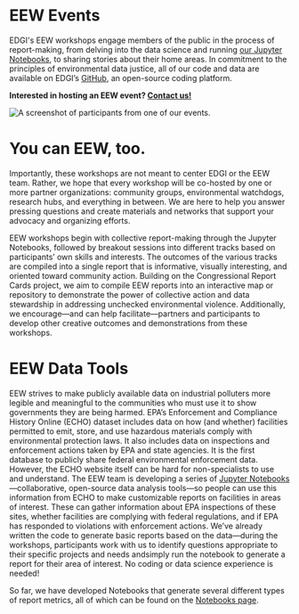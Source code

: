 

<Layout pageTitle="Events" sidebarLinks={LearnPageSidebarLinks} activeHeaderLink="Learn">

# EEW Events

EDGI's EEW workshops engage members of the public in the process of report-making, from delving into the data science and running [our Jupyter Notebooks](/data/notebooks), to sharing stories about their home areas. In commitment to the principles of environmental data justice, all of our code and data are available on EDGI’s [GitHub](https://github.com/edgi-govdata-archiving/Environmental-Enforcement-Watch), an open-source coding platform.

**Interested in hosting an EEW event? [Contact us!](/about/contact)**

<img src={VideoThumbnail} alt='A screenshot of participants from one of our events.' />

# You can EEW, too.
Importantly, these workshops are not meant to center EDGI or the EEW team. Rather, we hope that every workshop will be co-hosted by one or more partner organizations: community groups, environmental watchdogs, research hubs, and everything in between. We are here to help you answer pressing questions and create materials and networks that support your advocacy and organizing efforts.

EEW workshops begin with collective report-making through the Jupyter Notebooks, followed by breakout sessions into different tracks based on participants’ own skills and interests. The outcomes of the various tracks are compiled into a single report that is informative, visually interesting, and oriented toward community action. Building on the Congressional Report Cards project, we aim to compile EEW reports into an interactive map or repository to demonstrate the power of collective action and data stewardship in addressing unchecked environmental violence. Additionally, we encourage—and can help facilitate—partners and participants to develop other creative outcomes and demonstrations from these workshops.

# EEW Data Tools
EEW strives to make publicly available data on industrial polluters more legible and meaningful to the communities who must use it to show governments they are being harmed. EPA’s Enforcement and Compliance History Online (ECHO) dataset includes data on how (and whether) facilities permitted to emit, store, and use hazardous materials comply with environmental protection laws. It also includes data on inspections and enforcement actions taken by EPA and state agencies. It is the first database to publicly share federal environmental enforcement data. However, the ECHO website itself can be hard for non-specialists to use and understand. The EEW team is developing a series of [Jupyter Notebooks](https://docs.google.com/document/d/1fAWoUbsISSV-tFZvASbTDE6KRl6Hkeu4p-N2jpQFmt0/edit)—collaborative, open-source data analysis tools—so people can use this information from ECHO to make customizable reports on facilities in areas of interest. These can gather information about EPA inspections of these sites, whether facilities are complying with federal regulations, and if EPA has responded to violations with enforcement actions. We’ve already written the code to generate basic reports based on the data—during the workshops, participants work with us to identify questions appropriate to their specific projects and needs andsimply run the notebook to generate a report for their area of interest. No coding or data science experience is needed!

So far, we have developed Notebooks that generate several different types of report metrics, all of which can be found on the [Notebooks page](https://www.environmentalenforcementwatch.org/data/notebooks).

</Layout>
